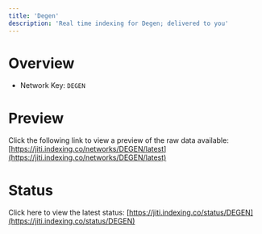 ```yaml
---
title: 'Degen'
description: 'Real time indexing for Degen; delivered to you'
---
```


# Overview
- Network Key: `DEGEN`

# Preview
Click the following link to view a preview of the raw data available: [https://jiti.indexing.co/networks/DEGEN/latest](https://jiti.indexing.co/networks/DEGEN/latest)

# Status
Click here to view the latest status: [https://jiti.indexing.co/status/DEGEN](https://jiti.indexing.co/status/DEGEN)
